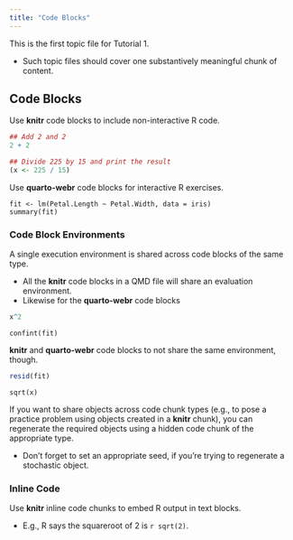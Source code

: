 ---
title: "Code Blocks"
---

This is the first topic file for Tutorial 1.

- Such topic files should cover one substantively meaningful chunk of content.

## Code Blocks

Use **knitr** code blocks to include non-interactive R code.

```{r}
## Add 2 and 2
2 + 2

## Divide 225 by 15 and print the result
(x <- 225 / 15)
```

Use **quarto-webr** code blocks for interactive R exercises.

```{webr-r}
fit <- lm(Petal.Length ~ Petal.Width, data = iris)
summary(fit)
```

### Code Block Environments

A single execution environment is shared across code blocks of the same type.

- All the **knitr** code blocks in a QMD file will share an evaluation environment.
- Likewise for the **quarto-webr** code blocks

```{r}
x^2
```

```{webr-r}
confint(fit)
```

**knitr** and **quarto-webr** code blocks to not share the same environment, though.

```{r, error = TRUE}
resid(fit)
```

```{webr-r}
sqrt(x)
```

If you want to share objects across code chunk types (e.g., to pose a practice problem using objects created in a
**knitr** chunk), you can regenerate the required objects using a hidden code chunk of the appropriate type.

- Don't forget to set an appropriate seed, if you're trying to regenerate a stochastic object.

### Inline Code

Use **knitr** inline code chunks to embed R output in text blocks.

- E.g., R says the squareroot of 2 is `r sqrt(2)`.
